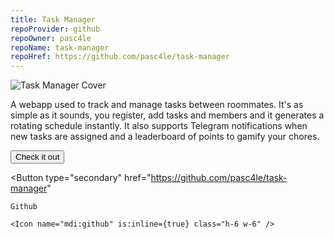 ```yaml
---
title: Task Manager
repoProvider: github
repoOwner: pasc4le
repoName: task-manager
repoHref: https://github.com/pasc4le/task-manager
---
```



<Image
  src="/contents/task-manager/cover.png"
  alt="Task Manager Cover"
  fullWidth={true}
/>

A webapp used to track and manage tasks between roommates. It's as simple as it sounds, you register,
add tasks and members and it generates a rotating schedule instantly. It also supports
Telegram notifications when new tasks are assigned and a leaderboard of points to gamify your chores.

<Inline>
  <Button
    type="primary"
    href="https://tm.peppe.dev"
  >
    Check it out
  </Button>

  <Button
    type="secondary"
    href="https://github.com/pasc4le/task-manager"
  >
    Github
    
    <Icon name="mdi:github" is:inline={true} class="h-6 w-6" />
  </Button>
</Inline>
